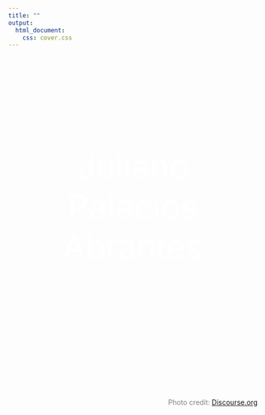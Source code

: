 ```yaml
---
title: ""
output:
  html_document:
    css: cover.css
---
```



<br>
<br>
<br>
<br>
<br>
<br>
<br>
<br>
<br>
<br>

<center>

<SPAN STYLE="color: white; font-size: 50pt">Juliano Palacios Abrantes</SPAN>

</center>
<br>
<br>
<br>
<br>
<br>
<br>
<br>
<br>
<br>
<br>
<br>
<br>
<br>
<br>

<div style="text-align: right; color: grey">
Photo credit: <a href="https://cdn-enterprise.discourse.org/mcneel/uploads/default/original/3X/4/6/46322470990036e034ce75f889ec3bc623af5eb1.jpg">Discourse.org</a>
</div>


<meta name="google-site-verification" content="a-gNWkz77aNh8H8s6f67IV1-OBWnJuxHRQWSVhyV7D0" />